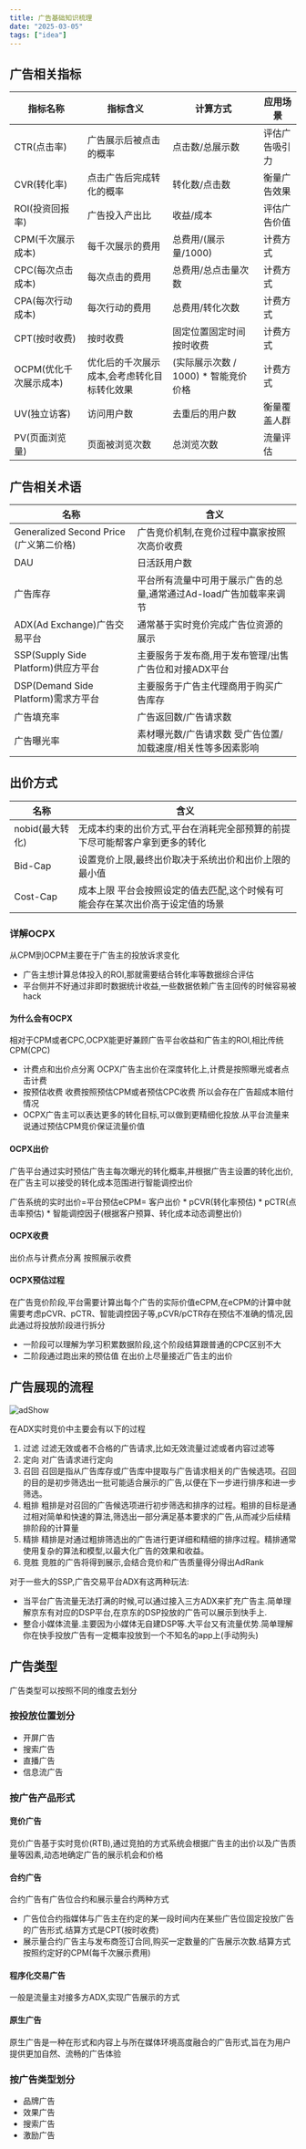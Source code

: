 ```yaml
---
title: 广告基础知识梳理
date: "2025-03-05"  
tags: ["idea"]
---
```



## 广告相关指标  

| 指标名称 | 指标含义 | 计算方式 | 应用场景 |
|---------|---------|----------|----------|
| CTR(点击率) | 广告展示后被点击的概率 | 点击数/总展示数 | 评估广告吸引力 |
| CVR(转化率) | 点击广告后完成转化的概率 | 转化数/点击数 | 衡量广告效果 |
| ROI(投资回报率) | 广告投入产出比 | 收益/成本 | 评估广告价值 |
| CPM(千次展示成本) | 每千次展示的费用 | 总费用/(展示量/1000) | 计费方式 |
| CPC(每次点击成本) | 每次点击的费用 | 总费用/总点击量次数 | 计费方式  |
| CPA(每次行动成本) | 每次行动的费用 | 总费用/转化次数 | 计费方式  |
| CPT(按时收费) | 按时收费  | 固定位置固定时间按时收费 | 计费方式  |
| OCPM(优化千次展示成本) | 优化后的千次展示成本,会考虑转化目标转化效果 | (实际展示次数 / 1000) * 智能竞价价格 | 计费方式  |
| UV(独立访客) | 访问用户数 | 去重后的用户数 | 衡量覆盖人群 |
| PV(页面浏览量) | 页面被浏览次数 | 总浏览次数 | 流量评估 |

## 广告相关术语
| 名称 | 含义 |  
|---------|---------|
| Generalized Second Price (广义第二价格) | 广告竞价机制,在竞价过程中赢家按照次高价收费 |
|  DAU | 日活跃用户数 |
| 广告库存 | 平台所有流量中可用于展示广告的总量,通常通过Ad-load广告加载率来调节 |
| ADX(Ad Exchange)广告交易平台 | 通常基于实时竞价完成广告位资源的展示 |
| SSP(Supply Side Platform)供应方平台 | 主要服务于发布商,用于发布管理/出售广告位和对接ADX平台 |
| DSP(Demand Side Platform)需求方平台 | 主要服务于广告主代理商用于购买广告库存 |
| 广告填充率 | 广告返回数/广告请求数 |
| 广告曝光率 | 素材曝光数/广告请求数 受广告位置/加载速度/相关性等多因素影响 |


## 出价方式
| 名称 | 含义 |  
|---------|---------|
| nobid(最大转化) | 无成本约束的出价方式,平台在消耗完全部预算的前提下尽可能帮客户拿到更多的转化  |
| Bid-Cap  | 设置竞价上限,最终出价取决于系统出价和出价上限的最小值 |
| Cost-Cap |  成本上限 平台会按照设定的值去匹配,这个时候有可能会存在某次出价高于设定值的场景  |


### 详解OCPX
从CPM到OCPM主要在于广告主的投放诉求变化
* 广告主想计算总体投入的ROI,那就需要结合转化率等数据综合评估
* 平台侧并不好通过非即时数据统计收益,一些数据依赖广告主回传的时候容易被hack
#### 为什么会有OCPX
相对于CPM或者CPC,OCPX能更好兼顾广告平台收益和广告主的ROI,相比传统CPM(CPC)
* 计费点和出价点分离  OCPX广告主出价在深度转化上,计费是按照曝光或者点击计费
* 按预估收费 收费按照预估CPM或者预估CPC收费 所以会存在广告超成本赔付情况
* OCPX广告主可以表达更多的转化目标,可以做到更精细化投放.从平台流量来说通过预估CPM竞价保证流量价值


#### OCPX出价
广告平台通过实时预估广告主每次曝光的转化概率,并根据广告主设置的转化出价,在广告主可以接受的转化成本范围进行智能调控出价

广告系统的实时出价=平台预估eCPM= 客户出价 * pCVR(转化率预估) * pCTR(点击率预估) * 智能调控因子(根据客户预算、转化成本动态调整出价)


#### OCPX收费
出价点与计费点分离 按照展示收费

#### OCPX预估过程
在广告竞价阶段,平台需要计算出每个广告的实际价值eCPM,在eCPM的计算中就需要考虑pCVR、pCTR、智能调控因子等,pCVR/pCTR存在预估不准确的情况,因此通过将投放阶段进行拆分
* 一阶段可以理解为学习积累数据阶段,这个阶段结算跟普通的CPC区别不大
* 二阶段通过跑出来的预估值 在出价上尽量接近广告主的出价


## 广告展现的流程
![adShow](/static/images/thoughtStatic/adShow.jpg) 

在ADX实时竞价中主要会有以下的过程
1. 过滤 过滤无效或者不合格的广告请求,比如无效流量过滤或者内容过滤等
2. 定向 对广告请求进行定向 
3. 召回 召回是指从广告库存或广告库中提取与广告请求相关的广告候选项。召回的目的是初步筛选出一批可能适合展示的广告,以便在下一步进行排序和进一步筛选。
4. 粗排 粗排是对召回的广告候选项进行初步筛选和排序的过程。粗排的目标是通过相对简单和快速的算法,筛选出一部分满足基本要求的广告,从而减少后续精排阶段的计算量
5. 精排 精排是对通过粗排筛选出的广告进行更详细和精细的排序过程。精排通常使用复杂的算法和模型,以最大化广告的效果和收益。
6. 竞胜 竞胜的广告将得到展示,会结合竞价和广告质量得分得出AdRank

对于一些大的SSP,广告交易平台ADX有这两种玩法:
* 当平台广告流量无法打满的时候,可以通过接入三方ADX来扩充广告主.简单理解京东有对应的DSP平台,在京东的DSP投放的广告可以展示到快手上.
* 整合小媒体流量.主要因为小媒体无自建DSP等.大平台又有流量优势.简单理解你在快手投放广告有一定概率投放到一个不知名的app上(手动狗头)


## 广告类型
广告类型可以按照不同的维度去划分

### 按投放位置划分
* 开屏广告
* 搜索广告
* 直播广告
* 信息流广告

### 按广告产品形式

#### 竞价广告
竞价广告基于实时竞价(RTB),通过竞拍的方式系统会根据广告主的出价以及广告质量等因素,动态地确定广告的展示机会和价格

#### 合约广告  
合约广告有广告位合约和展示量合约两种方式
* 广告位合约指媒体与广告主在约定的某一段时间内在某些广告位固定投放广告的广告形式.结算方式是CPT(按时收费)
* 展示量合约广告主与发布商签订合同,购买一定数量的广告展示次数.结算方式按照约定好的CPM(每千次展示费用)

#### 程序化交易广告
一般是流量主对接多方ADX,实现广告展示的方式
#### 原生广告 
原生广告是一种在形式和内容上与所在媒体环境高度融合的广告形式,旨在为用户提供更加自然、流畅的广告体验

### 按广告类型划分
* 品牌广告
* 效果广告
* 搜索广告
* 激励广告


